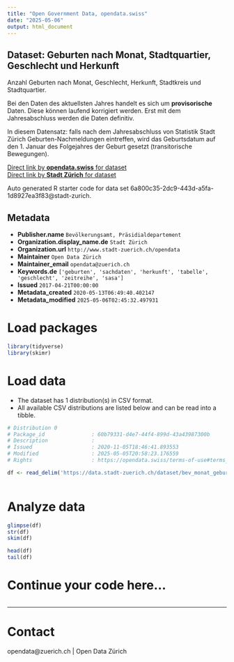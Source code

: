 ```yaml
---
title: "Open Government Data, opendata.swiss"
date: "2025-05-06"
output: html_document
---
```


## Dataset: Geburten nach Monat, Stadtquartier, Geschlecht und Herkunft


Anzahl Geburten nach Monat, Geschlecht, Herkunft, Stadtkreis und Stadtquartier.

Bei den Daten des aktuellsten Jahres handelt es sich um **provisorische** Daten. Diese können laufend korrigiert werden. Erst mit dem Jahresabschluss werden die Daten definitiv.

In diesem Datensatz: falls nach dem Jahresabschluss von Statistik Stadt Zürich Geburten-Nachmeldungen eintreffen, wird das Geburtsdatum auf den 1. Januar des Folgejahres der Geburt gesetzt (transitorische Bewegungen).
 


[Direct link by **opendata.swiss** for dataset](https://opendata.swiss/de/dataset/geburten-nach-monat-stadtquartier-geschlecht-und-herkunft-seit-1998)<br>
[Direct link by **Stadt Zürich** for dataset](https://data.stadt-zuerich.ch/dataset/bev_monat_geburten_quartier_geschl_ag_herkunft_od4030)

Auto generated R starter code for data set 6a800c35-2dc9-443d-a5fa-1d8927ea3f83@stadt-zurich.

## Metadata

- **Publisher.name** `Bevölkerungsamt, Präsidialdepartement`
- **Organization.display_name.de** `Stadt Zürich`
- **Organization.url** `http://www.stadt-zuerich.ch/opendata`
- **Maintainer** `Open Data Zürich`
- **Maintainer_email** `opendata@zuerich.ch`
- **Keywords.de** `['geburten', 'sachdaten', 'herkunft', 'tabelle', 'geschlecht', 'zeitreihe', 'sasa']`
- **Issued** `2017-04-21T00:00:00`
- **Metadata_created** `2020-05-13T06:49:40.402147`
- **Metadata_modified** `2025-05-06T02:45:32.497931`


# Load packages

```r

library(tidyverse)
library(skimr)

```

# Load data

-   The dataset has 1 distribution(s) in CSV format.
-   All available CSV distributions are listed below and can be read into a tibble.

```r

# Distribution 0
# Package_id               : 60b79331-d4e7-44f4-899d-43a43987300b
# Description              : 
# Issued                   : 2020-11-05T18:46:41.893553
# Modified                 : 2025-05-05T20:58:23.176559
# Rights                   : https://opendata.swiss/terms-of-use#terms_open

df <- read_delim('https://data.stadt-zuerich.ch/dataset/bev_monat_geburten_quartier_geschl_ag_herkunft_od4030/download/BEV403OD4030.csv')



```

# Analyze data

```r

glimpse(df)
str(df)
skim(df)

head(df)
tail(df)

```

# Continue your code here...

```r

```

------------------------------------------------------------------------

# Contact

opendata@zuerich.ch | Open Data Zürich
